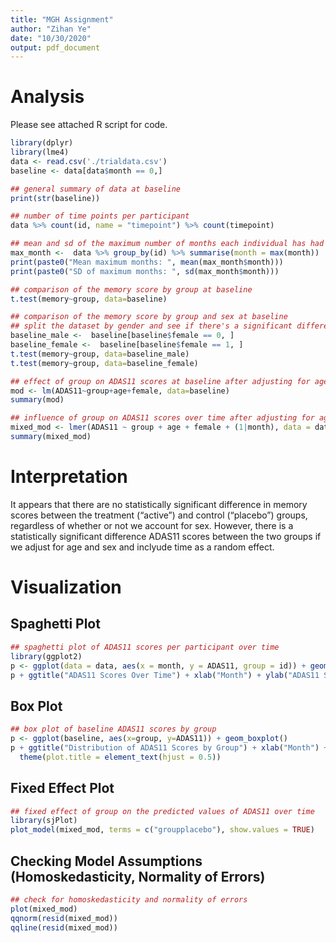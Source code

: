 ```yaml
---
title: "MGH Assignment"
author: "Zihan Ye"
date: "10/30/2020"
output: pdf_document
---
```

# Analysis

Please see attached R script for code.

```r
library(dplyr)
library(lme4)
data <- read.csv('./trialdata.csv')
baseline <- data[data$month == 0,]
```

```r
## general summary of data at baseline
print(str(baseline))
```

```r
## number of time points per participant
data %>% count(id, name = "timepoint") %>% count(timepoint)
```

```r
## mean and sd of the maximum number of months each individual has had in the study
max_month <-  data %>% group_by(id) %>% summarise(month = max(month))
print(paste0("Mean maximum months: ", mean(max_month$month)))
print(paste0("SD of maximum months: ", sd(max_month$month)))
```

```r
## comparison of the memory score by group at baseline
t.test(memory~group, data=baseline)
```
```r
## comparison of the memory score by group and sex at baseline
## split the dataset by gender and see if there's a significant difference between two groups by gender
baseline_male <-  baseline[baseline$female == 0, ]
baseline_female <-  baseline[baseline$female == 1, ]
t.test(memory~group, data=baseline_male)
t.test(memory~group, data=baseline_female)
```


```r
## effect of group on ADAS11 scores at baseline after adjusting for age and sex
mod <- lm(ADAS11~group+age+female, data=baseline)
summary(mod)
```

```r
## influence of group on ADAS11 scores over time after adjusting for age and sex over time
mixed_mod <- lmer(ADAS11 ~ group + age + female + (1|month), data = data)
summary(mixed_mod)
```

# Interpretation
It appears that there are no statistically significant difference in memory scores between the treatment ("active") and control ("placebo") groups, regardless of whether or not we account for sex. However, there is a statistically significant difference ADAS11 scores between the two groups if we adjust for age and sex and inclyude time as a random effect.


# Visualization

## Spaghetti Plot
```r
## spaghetti plot of ADAS11 scores per participant over time 
library(ggplot2)
p <- ggplot(data = data, aes(x = month, y = ADAS11, group = id)) + geom_line() + geom_point()
p + ggtitle("ADAS11 Scores Over Time") + xlab("Month") + ylab("ADAS11 Score") + theme(plot.title = element_text(hjust = 0.5))
```

## Box Plot
```r
## box plot of baseline ADAS11 scores by group 
p <- ggplot(baseline, aes(x=group, y=ADAS11)) + geom_boxplot()
p + ggtitle("Distribution of ADAS11 Scores by Group") + xlab("Month") + ylab("ADAS11 Score") + 
  theme(plot.title = element_text(hjust = 0.5))
```

## Fixed Effect Plot
```r
## fixed effect of group on the predicted values of ADAS11 over time
library(sjPlot)
plot_model(mixed_mod, terms = c("groupplacebo"), show.values = TRUE)
```

## Checking Model Assumptions (Homoskedasticity, Normality of Errors)
```r
## check for homoskedasticity and normality of errors
plot(mixed_mod)
qqnorm(resid(mixed_mod))
qqline(resid(mixed_mod))
```

